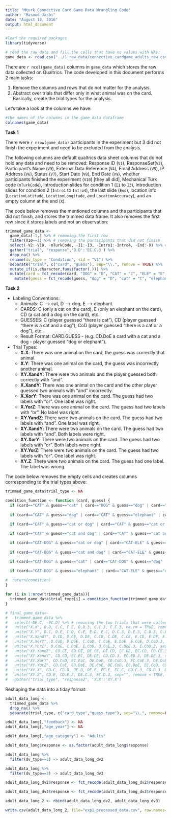 ```yaml
---
title: "Mturk Connective Card Game Data Wrangling Code"
author: "Masoud Jasbi"
date: "August 18, 2016"
output: html_document
---
```


```r
#load the required packages
library(tidyverse)
```

```r
# read the raw data and fill the cells that have no values with NAs:
game_data <- read.csv("../1_raw_data/connective_cardgame_adults_raw.csv", na.strings=c("","NA"), stringsAsFactors=FALSE)
```

There are `r ncol(game_data)` columns in `game_data` which stores the raw data collected on Qualtrics. The code developed in this document performs 2 main tasks:

1. Remove the columns and rows that do not matter for the analysis.
2. Abstract over trials that differ only in what animal was on the card. Basically, create the trial types for the analysis.

Let's take a look at the columns we have:

```r
#the names of the columns in the game_data dataframe
colnames(game_data)
```

**Task 1**

There were `r nrow(game_data)` participants in the experiment but 3 did not finish the experiment and need to be excluded from the analysis.

The following columns are default qualtrics data sheet columns that do not hold any data and need to be removed: Response ID (`V1`), ResponseSet(`V2`), Participant's Name (`V3`), External Data Reference (`V4`), Email Address (`V5`), IP Address (`V6`), Status (`V7`), Start Date (`V8`), End Date (`V9`), whether participants finished  the experiment (`V10`) [they all did], Mechanical Turk code (`mTurkCode`), introduction slides for condition 1 (`I1` to `I3`), Introduction slides for condition 2 (`Intro1` to `Intro4`), the last slide (`End`), location info (`LocationLatitude`, `LocationLongitude`, and `LocationAccuracy`), and an empty column at the end (`X`).

The code below removes the mentioned columns and the participants that did not finish, and stores the trimmed data frame. It also removes the first row since it stores labels and not an observation:

```r
trimmed_game_data <- 
  game_data[-1,] %>% # removing the first row
  filter(V10==1) %>% # removing the participants that did not finish
  select(-V2:-V10, -mTurkCode, -I1:-I3, -Intro1:-Intro4, -End:-X) %>% # removing the columns with no relevant data
  gather("trial", "response",'D.D':'EC.C.3') %>%
  drop_na() %>%
  rename(dv_type = "Condition", sid = "V1") %>%
  separate("trial", c("card", "guess"), sep="\\.", remove = TRUE) %>%
  mutate_if(is.character,funs(factor(.))) %>%
  mutate(card = fct_recode(card, "DOG" = "D", "CAT" = "C", "ELE" = "E", "CAT-DOG" = "CD", "DOG-ELE"="DE", "CAT-ELE"="EC")) %>%
    mutate(guess = fct_recode(guess, "dog" = "D", "cat" = "C", "elephant" = "E", "cat and dog" = "CD", "dog and elephant"="DE", "cat and elephant"="EC", "cat and elephant"="CE", "dog and elephant"="ED", "cat or dog"="CoD", "dog or elephant"="DoE", "cat or elephant"="CoE", "dog or elephant"="DoE", "cat or elephant"="EoC"))
```

**Task 2**

* Labeling Conventions: 
    + Animals: C --> cat, D --> dog, E --> elephant.
    + CARDS: C (only a cat on the card), E (only an elephant on the card), CD (a cat and a dog on the card), etc.
    + GUESSES: C (player guessed "there is cat"), CD (player guessed "there is a cat and a dog"), CoD (player guessed "there is a cat or a dog"), etc.
    + Result Format: CARD.GUESS - (e.g. CD.DoE a card with a cat and a dog - player guessed "dog or elephant").

* Trial Types:
    + **X.X**: There was one animal on the card, the guess was correctly that animal. 
    + **X.Y**: There was one animal on the card, the guess was incorrectly another animal. 
    + **XY.XandY**: There were two animals and the player guessed both correctly with "and".
    + **X.XandY**: There was one animal on the card and the other player guessed two animals with "and" incorrectly.
    + **X.XorY**: There was one animal on the card. The guess had two labels with "or". One label was right.
    + **X.YorZ**: There was one animal on the card. The guess had two labels with "or". No label was right.
    + **XY.YandZ**: There were two animals on the card. The guess had two labels with "and". One label was right.
    + **XY.XandY**: There were two animals on the card. The guess had two labels with "and". Both labels were right.
    + **XY.XorY**: There were two animals on the card. The guess had two labels with "or". Both labels were right.
    + **XY.YorZ**: There were two animals on the card. The guess had two labels with "or". One label was right.
    + **XY.Z**: There were two animals on the card. The guess had one label. The label was wrong.

The code below removes the empty cells and creates columns corresponding to the trial types above:

```r
trimmed_game_data$trial_type <- NA

condition_function <- function (card, guess) {
  if (card=="CAT" & guess=="cat" | card=="DOG" & guess=="dog" | card=="ELE" & guess=="elephant") {return("X.X")}
  
  if (card=="CAT" & guess=="dog" | card=="CAT" & guess=="elephant" | card=="ELE" & guess=="cat" | card=="ELE" & guess=="dog" | card=="DOG" & guess=="cat" | card=="DOG" & guess=="elephant") {return("X.Z")}

  if (card=="CAT" & guess=="cat or dog" | card=="CAT" & guess=="cat or elephant" | card=="ELE" & guess=="cat or elephant" | card=="ELE" & guess=="dog or elephant" | card=="DOG" & guess=="dog or elephant" | card=="DOG" & guess=="cat or dog") {return("X.XorY")}
  
  if (card=="CAT" & guess=="cat and dog" | card=="CAT" & guess=="cat and elephant" | card=="ELE" & guess=="cat and elephant" | card=="ELE" & guess=="dog and elephant" | card=="DOG" & guess=="dog and elephant" | card=="DOG" & guess=="cat and dog") {return("X.XandY")}

  if (card=="CAT-DOG" & guess=="cat or dog" | card=="CAT-ELE" & guess=="cat or elephant" | card=="DOG-ELE" & guess=="dog or elephant") {return("XY.XorY")}
  
  if (card=="CAT-DOG" & guess=="cat and dog" | card=="CAT-ELE" & guess=="cat and elephant" | card=="DOG-ELE" & guess=="dog and elephant") {return("XY.XandY")}

  if (card=="CAT-DOG" & guess=="cat" | card=="CAT-DOG" & guess=="dog" | card=="CAT-ELE" & guess=="cat" | card=="CAT-ELE" & guess=="elephant" | card=="DOG-ELE" & guess=="dog" | card=="DOG-ELE" & guess=="elephant") {return("XY.X")}

  if (card=="CAT-DOG" & guess=="elephant" | card=="CAT-ELE" & guess=="dog" | card=="DOG-ELE" & guess=="cat") {return("XY.Z")} else {return(NA)}
  
#  return(condition)
}
```

```r
for (i in 1:nrow(trimmed_game_data)){
  trimmed_game_data$trial_type[i] = condition_function(trimmed_game_data$card[i],trimmed_game_data$guess[i])
}
```

``` r
# final_game_data<-
#   trimmed_game_data %>%
#   select(-DE.C, -EC.D) %>% # removing the two trials that were collected extra
#   unite("X.X", D.D, C.C, E.E, D.D.3, C.C.3, E.E.3, na.rm = TRUE, remove = TRUE) %>% #one animal, one label, right
#   unite("X.Y", D.C, D.E, C.D, C.E, E.D, E.C, D.C.3, D.E.3, C.D.3, C.E.3, E.D.3, E.C.3, sep="", remove = TRUE, na.rm = TRUE) %>% #one animal, one label, right
#   unite("X.XandY", D.CD, D.CE, D.DE, C.CD, C.DE, C.CE, E.CD, E.DE, E.CE, D.CD.3, D.CE.3, D.DE.3, C.CD.3, C.DE.3, C.CE.3, E.CD.3, E.DE.3, E.CE.3, sep="", remove = TRUE, na.rm = TRUE) %>% #one animal, two labels with "and", either one right or neither right
#   unite("X.XorY", D.CoD, D.DoE, C.CoD, C.CoE, E.DoE, E.CoE, D.CoD.3, D.DoE.3, C.CoD.3, C.CoE.3, E.DoE.3, E.CoE.3, sep="", remove = TRUE, na.rm = TRUE) %>% #one animal, two labels with "or", one right
#   unite("X.YorZ", D.CoE, C.DoE, E.CoD, D.CoE.3, C.DoE.3, E.CoD.3, sep="", remove = TRUE, na.rm = TRUE) %>% #one animal, two labels with "or", both wrong
#   unite("XY.YandZ", CD.CE, CD.DE, DE.CE, DE.CD, EC.DE, EC.CD, CD.CE.3, CD.DE.3, DE.CE.3, DE.CD.3, EC.DE.3, EC.CD.3, sep="", remove = TRUE, na.rm = TRUE) %>% #two animal, two labels with "and", one right
#   unite("XY.XandY", CD.CD, EC.EC, DE.DE, CD.CD.3, EC.ED.3, DE.DE.3, sep="", remove = TRUE, na.rm = TRUE) %>% #two animals, two labels with "and", both right
#   unite("XY.XorY", CD.CoD, EC.EoC, DE.DoE, CD.CoD.3, EC.CoE.3, DE.DoE.3, sep="", remove = TRUE, na.rm = TRUE) %>% #two animals, two labels with "and", both right
#   unite("XY.YorZ", CD.CoE, CD.DoE, DE.CoE, DE.CoD, EC.DoE, EC.CoD, CD.CoE.3, CD.DoE.3, DE.CoE.3, DE.CoD.3, EC.DoE.3, EC.CoD.3, sep="", remove = TRUE, na.rm = TRUE) %>% #two animal, two labels with "or", one right
#   unite("XY.X", CD.C, CD.D, DE.D, DE.E, EC.E, EC.C, CD.C.3, CD.D.3, DE.D.3, DE.E.3, EC.E.3, EC.C.3, sep="", remove = TRUE, na.rm = TRUE) %>% #two animals, one label , right
#   unite("XY.Z", CD.E, CD.E.3, DE.C.3, EC.D.3, sep="", remove = TRUE, na.rm = TRUE) %>% #two animals, one label , wrong
#   gather("trial_type", "response2", 'X.X':'XY.X')
```

Reshaping the data into a tiday format:

```r
adult_data_long <-
  trimmed_game_data %>%
  drop_na() %>%
  separate(trial_type, c("card_type","guess_type"), sep="\\.", remove=FALSE)

adult_data_long[,"feedback"] <- NA
adult_data_long[,"age_year"] <- NA

adult_data_long[,"age_category"] <- "Adults"

adult_data_long$response <- as.factor(adult_data_long$response)

adult_data_long %>%
  filter(dv_type==2) -> adult_data_long_dv2

adult_data_long %>%
  filter(dv_type==3) -> adult_data_long_dv3

adult_data_long_dv2$response <- fct_recode(adult_data_long_dv2$response, "Right" = "1", "Wrong" = "2")

adult_data_long_dv3$response <- fct_recode(adult_data_long_dv3$response, "Right" = "1", "Kinda Right" = "2", "Wrong" = "3")

adult_data_long_2 <- rbind(adult_data_long_dv2, adult_data_long_dv3)

write.csv(adult_data_long_2, file="exp1_processed_data.csv", row.names=FALSE)
```